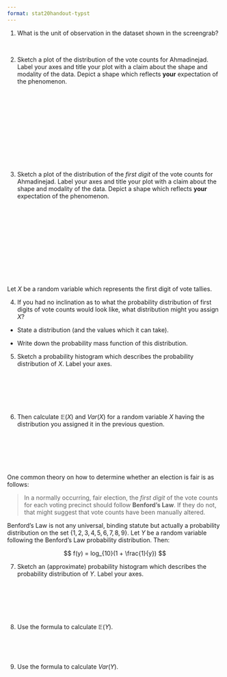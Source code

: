 ```yaml
---
format: stat20handout-typst
---
```


\thispagestyle{empty}

\begin{center}
\textsc{Stat 20: Lab 3.1 Elections} \\
\noindent\rule{12cm}{0.4pt}
\end{center}

@. What is the unit of observation in the dataset shown in the screengrab?

\

@. Sketch a plot of the distribution of the vote counts for Ahmadinejad. Label your axes and title your plot with a claim about the shape and modality of the data. Depict a shape which reflects **your** expectation of the phenomenon.


\

\

\

\

\

\

@. Sketch a plot of the distribution of the *first digit* of the vote counts for Ahmadinejad. Label your axes and title your plot with a claim about the shape and modality of the data. Depict a shape which reflects **your** expectation of the phenomenon. 

\

\

\

\

\

\

Let $X$ be a random variable which represents the first digit of vote tallies. 

@. If you had no inclination as to what the probability distribution of first digits of vote counts would look like, what distribution might you assign $X$? 

-   State a distribution (and the values which it can take). 

-   Write down the probability mass function of this distribution. 

\newpage


@. Sketch a probability histogram which describes the probability distribution of $X$. Label your axes. 

\

\

\

@. Then calculate $\mathbb{E}(X)$ and $Var(X)$ for a random variable $X$ having the distribution you assigned it in the previous question.

\

\

\



One common theory on how to determine whether an election is fair is as follows: 

> In a normally occurring, fair election, the *first digit* of the vote counts for each voting precinct should follow **Benford’s Law**. If they do not, that might suggest that vote counts have been manually altered.

Benford's Law is not any universal, binding statute but actually a probability distribution on the set $\{1,2,3,4,5,6,7,8,9\}$. Let $Y$ be a random variable following the Benford's Law probability distribution. Then:

$$
f(y) = log_{10}(1 + \frac{1}{y})
$$


@. Sketch an (approximate) probability histogram which describes the probability distribution of $Y$. Label your axes. 

\

\


\



@. Use the formula to calculate $\mathbb{E}(Y)$.

\

\


@. Use the formula to calculate $Var(Y)$.

\

\

\


